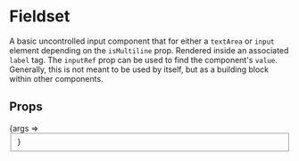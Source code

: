 
<Meta title="Fieldset" component={Fieldset} />

# Fieldset

A basic uncontrolled input component that for either a `textArea` or `input` element depending on the `isMultiline` prop.
Rendered inside an associated `label` tag. The `inputRef` prop can be used to find the component's `value`.
Generally, this is not meant to be used by itself, but as a building block within other components.

## Props

<Canvas>
	<Story
		args={{
			onBlur: action( 'blurred' ),
			onChange: action( 'changed' ),
			onFocus: action( 'focused' ),
			placeholder: 'Search',
		}}
		name="Default"
	>
		{args => <Fieldset {...args} />}
	</Story>
</Canvas>

<ArgsTable story="Default" />